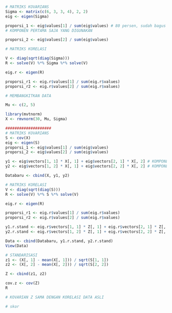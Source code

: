 ```r
# MATRIKS KOVARIANS
Sigma <- matrix(c(6, 3, 3, 4), 2, 2)
eig <- eigen(Sigma)
```

```r
proporsi_1 <- eig$values[1] / sum(eig$values) # 80 persen, sudah bagus
# KOMPONEN PERTAMA SAJA YANG DIGUNAKAN

proporsi_2 <- eig$values[2] / sum(eig$values)
```

```r
# MATRIKS KORELASI

V <- diag(sqrt(diag(Sigma)))
R <- solve(V) %*% Sigma %*% solve(V)

eig.r <- eigen(R)

proporsi_r1 <- eig.r$values[1] / sum(eig.r$values)
proporsi_r2 <- eig.r$values[2] / sum(eig.r$values)
```
```r
# MEMBANGKITKAN DATA

Mu <- c(2, 5)

library(mvtnorm)
X <- rmvnorm(30, Mu, Sigma)
```

```r
####################
# MATRIKS KOVARIANS
S <- cov(X)
eig <- eigen(S)
proporsi_1 <- eig$values[1] / sum(eig$values)
proporsi_2 <- eig$values[2] / sum(eig$values)
```

```r
y1 <- eig$vectors[1, 1] * X[, 1] + eig$vectors[2, 1] * X[, 2] # KOMPONEN UTAMA PERTAMA
y2 <- eig$vectors[1, 2] * X[, 1] + eig$vectors[2, 2] * X[, 2] # KOMPONEN UTAMA KEDUA

Databaru <- cbind(X, y1, y2)
```

```r
# MATRIKS KORELASI
V <- diag(sqrt(diag(S)))
R <- solve(V) %*% S %*% solve(V)

eig.r <- eigen(R)

proporsi_r1 <- eig.r$values[1] / sum(eig.r$values)
proporsi_r2 <- eig.r$values[2] / sum(eig.r$values)

y1.r.stand <- eig.r$vectors[1, 1] * Z[, 1] + eig.r$vectors[2, 1] * Z[, 2]
y2.r.stand <- eig.r$vectors[1, 2] * Z[, 1] + eig.r$vectors[2, 2] * Z[, 2]

Data <- cbind(Databaru, y1.r.stand, y2.r.stand)
View(Data)
```

```r
# STANDARISASI
z1 <- (X[, 1] - mean(X[, 1])) / sqrt(S[1, 1])
z2 <- (X[, 2] - mean(X[, 2])) / sqrt(S[2, 2])

Z <- cbind(z1, z2)

cov.z <- cov(Z)
R

# KOVARIAN Z SAMA DENGAN KORELASI DATA ASLI
```

```r
# skor
```